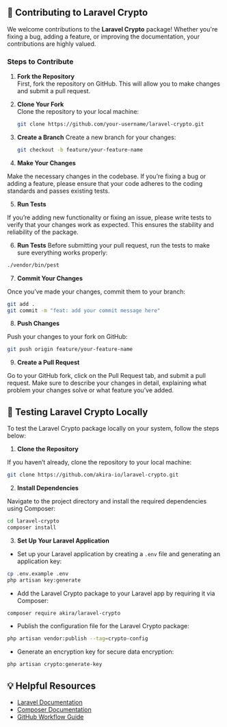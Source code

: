 ## 🤝 Contributing to Laravel Crypto

We welcome contributions to the **Laravel Crypto** package! Whether you're fixing a bug, adding a feature, or improving the documentation, your contributions are highly valued.

### Steps to Contribute

1. **Fork the Repository**  
   First, fork the repository on GitHub. This will allow you to make changes and submit a pull request.

2. **Clone Your Fork**  
   Clone the repository to your local machine:

   ```bash copy
   git clone https://github.com/your-username/laravel-crypto.git
    ```

3. **Create a Branch**
    Create a new branch for your changes:
  
    ```bash copy
    git checkout -b feature/your-feature-name
    ```


4. **Make Your Changes**

Make the necessary changes in the codebase. If you’re fixing a bug or adding a feature, please ensure that your code adheres to the coding standards and passes existing tests.

5. **Run Tests**

If you’re adding new functionality or fixing an issue, please write tests to verify that your changes work as expected. This ensures the stability and reliability of the package.

6. **Run Tests**
Before submitting your pull request, run the tests to make sure everything works properly:

```bash copy
./vendor/bin/pest
```

7. **Commit Your Changes**

Once you’ve made your changes, commit them to your branch:

```bash copy
git add .
git commit -m "feat: add your commit message here"
```

8. **Push Changes**

Push your changes to your fork on GitHub:

```bash copy
git push origin feature/your-feature-name
```

9. **Create a Pull Request**

Go to your GitHub fork, click on the Pull Request tab, and submit a pull request. Make sure to describe your changes in detail, explaining what problem your changes solve or what feature you’ve added.


## 🧪 Testing Laravel Crypto Locally

To test the Laravel Crypto package locally on your system, follow the steps below:

1. **Clone the Repository**

If you haven’t already, clone the repository to your local machine:

```bash copy
git clone https://github.com/akira-io/laravel-crypto.git
```

2. **Install Dependencies**

Navigate to the project directory and install the required dependencies using Composer:

```bash copy
cd laravel-crypto
composer install
```

3. **Set Up Your Laravel Application**

  * Set up your Laravel application by creating a `.env` file and generating an application key:

```bash copy
cp .env.example .env
php artisan key:generate
```

  * Add the Laravel Crypto package to your Laravel app by requiring it via Composer:

```bash copy
composer require akira/laravel-crypto
```

  * Publish the configuration file for the Laravel Crypto package:

```bash copy
php artisan vendor:publish --tag=crypto-config
```

  * Generate an encryption key for secure data encryption:

```bash copy
php artisan crypto:generate-key
```

## 💡 Helpful Resources

- [Laravel Documentation](https://laravel.com/docs)
- [Composer Documentation](https://getcomposer.org/doc/)
- [GitHub Workflow Guide](https://docs.github.com/en/github/collaborating-with-issues-and-pull-requests)



